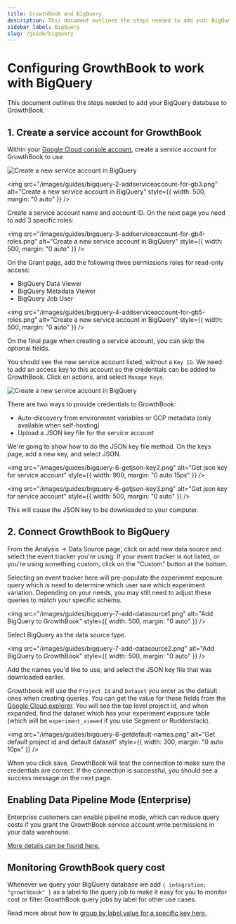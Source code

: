 ```yaml
---
title: GrowthBook and BigQuery
description: This document outlines the steps needed to add your BigQuery database to GrowthBook.
sidebar_label: BigQuery
slug: /guide/bigquery
---
```


# Configuring GrowthBook to work with BigQuery

This document outlines the steps needed to add your BigQuery database to GrowthBook.

## 1. Create a service account for GrowthBook

Within your [Google Cloud console account](https://console.cloud.google.com/iam-admin/serviceaccounts), create a service account for GrowthBook to use

<img
  src="/images/guides/bigquery-1-addserviceaccount-for-gb-highlited.png"
  alt="Create a new service account in BigQuery"
/>

<img
  src="/images/guides/bigquery-2-addserviceaccount-for-gb3.png"
  alt="Create a new service account in BigQuery"
  style={{ width: 500, margin: "0 auto" }}
/>

Create a service account name and account ID. On the next page you need to add 3 specific roles:

<img
  src="/images/guides/bigquery-3-addserviceaccount-for-gb4-roles.png"
  alt="Create a new service account in BigQuery"
  style={{ width: 500, margin: "0 auto" }}
/>

On the Grant page, add the following three permissions roles for read-only access:

- BigQuery Data Viewer
- BigQuery Metadata Viewer
- BigQuery Job User

<img
  src="/images/guides/bigquery-4-addserviceaccount-for-gb5-roles.png"
  alt="Create a new service account in BigQuery"
  style={{ width: 500, margin: "0 auto" }}
/>

On the final page when creating a service account, you can skip the optional fields.

You should see the new service account listed, without a `Key ID`. We need to add an access key to this account so the
credentials can be added to GrowthBook. Click on actions, and select `Manage Keys`.

<img
  src="/images/guides/bigquery-5-getjson-key.png"
  alt="Create a new service account in BigQuery"
/>

There are two ways to provide credentials to GrowthBook:

- Auto-discovery from environment variables or GCP metadata (only available when self-hosting)
- Upload a JSON key file for the service account

We're going to show how to do the JSON key file method. On the keys page, add a new key, and select JSON.

<img
  src="/images/guides/bigquery-6-getjson-key2.png"
  alt="Get json key for service account"
  style={{ width: 900, margin: "0 auto 15px" }}
/>

<img
  src="/images/guides/bigquery-6-getjson-key3.png"
  alt="Get json key for service account"
  style={{ width: 500, margin: "0 auto" }}
/>

This will cause the JSON key to be downloaded to your computer.

## 2. Connect GrowthBook to BigQuery

From the Analysis → Data Source page, click on add new data source and select the event tracker you're using. If your event tracker is not listed, or you're using something custom, click on the "Custom" button at the bottom.

Selecting an event tracker here will pre-populate the experiment exposure query which is need to determine which user saw which experiment
variation. Depending on your needs, you may still need to adjust these queries to match your specific schema.

<img
  src="/images/guides/bigquery-7-add-datasource1.png"
  alt="Add BigQuery to GrowthBook"
  style={{ width: 500, margin: "0 auto" }}
/>

Select BigQuery as the data source type.

<img
  src="/images/guides/bigquery-7-add-datasource2.png"
  alt="Add BigQuery to GrowthBook"
  style={{ width: 500, margin: "0 auto" }}
/>

Add the names you'd like to use, and select the JSON key file that was downloaded earlier.

Growthbook will use the `Project Id` and `Dataset` you enter as the default ones when creating queries.
You can get the value for these fields from the [Google Cloud explorer](https://console.cloud.google.com/bigquery).
You will see the top level project id, and when expanded, find the dataset which has your experiment exposure
table (which will be `experiment_viewed` if you use Segment or Rudderstack).

<img
  src="/images/guides/bigquery-8-getdefault-names.png"
  alt="Get default project id and default dataset"
  style={{ width: 300, margin: "0 auto 10px" }}
/>

When you click save, GrowthBook will test the connection to make sure the credentials are correct. If the connection is successful, you should see a success message on the next page.

## Enabling Data Pipeline Mode (Enterprise)

Enterprise customers can enable pipeline mode, which can reduce query costs if you grant the GrowthBook service account write permissions in your data warehouse.

[More details can be found here.](/app/data-pipeline)

## Monitoring GrowthBook query cost

Whenever we query your BigQuery database we add `{ integration: "growthbook" }` as a label to the query job to make it easy for you to monitor cost or filter GrowthBook query jobs by label for other use cases.

Read more about how to [group by label value for a specific key here.](https://cloud.google.com/billing/docs/how-to/bq-examples#group_by_label_value_for_a_specific_key)
